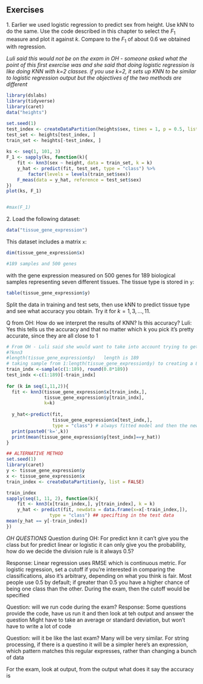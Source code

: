 ## Exercises 
1\. Earlier we used logistic regression to predict sex from height. Use kNN to do the same. Use the code described in this chapter to select the $F_1$ measure and plot it against $k$. Compare to the $F_1$ of about 0.6 we obtained with regression. 

*Luli said this would not be on the exam in OH - someone asked what the point of this first exercise was and she said that doing logistic regression is like doing KNN with k=2 classes. if you use k=2, it sets up KNN to be similar to logistic regression output but the objectives of the two methods are different*


```r
library(dslabs)
library(tidyverse)
library(caret)
data("heights")

set.seed(1)
test_index <- createDataPartition(heights$sex, times = 1, p = 0.5, list = FALSE)
test_set <- heights[test_index, ]
train_set <- heights[-test_index, ]     
                
ks <- seq(1, 101, 3)
F_1 <- sapply(ks, function(k){
    fit <- knn3(sex ~ height, data = train_set, k = k)
    y_hat <- predict(fit, test_set, type = "class") %>% 
        factor(levels = levels(train_set$sex))
    F_meas(data = y_hat, reference = test_set$sex)
})
plot(ks, F_1)


#max(F_1)
```




2\. Load the following dataset: 
```r
data("tissue_gene_expression") 
``` 
This dataset includes a matrix `x`:  
```r
dim(tissue_gene_expression$x) 

#189 samples and 500 genes
``` 
with the gene expression measured on 500 genes for 189 biological samples representing seven different tissues. The tissue type is stored in `y`: 
```r
table(tissue_gene_expression$y) 
``` 
Split the data in training and test sets, then use kNN to predict tissue type and see what accuracy you obtain. Try it for  $k = 1, 3, \dots, 11$. 

Q from OH: How do we interpret the results of KNN? Is this accuracy?
Luli: Yes this tells us the accuracy and that no matter which k you pick it's pretty accurate, since they are all close to 1

```r

# From OH - Luli said she would want to take into account trying to get a similar amount from each group, but that this isn't necessary for this - can just get a random 80-20 split
#?knn3
#length(tissue_gene_expression$y)   length is 189
# taking sample from 1:length(tissue_gene_expression$y) to creating a 80-20 split; usually do 80% train, 20% test 
train_indx <-sample(c(1:189), round(0.8*189))
test_indx <-c(1:189)[-train_indx]
  
for (k in seq(1,11,2)){
  fit <- knn3(tissue_gene_expression$x[train_indx,], 
              tissue_gene_expression$y[train_indx], 
              k=k)
  
  y_hat<-predict(fit,
                 tissue_gene_expression$x[test_indx,],
                 type = "class") # always fitted model and then the new data - just need to input X's for the prediction
  print(paste0('k=',k))
  print(mean(tissue_gene_expression$y[test_indx]==y_hat))
}

## ALTERNATIVE METHOD
set.seed(1)
library(caret)
y <- tissue_gene_expression$y
x <- tissue_gene_expression$x
train_index <- createDataPartition(y, list = FALSE)

train_index
sapply(seq(1, 11, 2), function(k){
    fit <- knn3(x[train_index,], y[train_index], k = k)
    y_hat <- predict(fit, newdata = data.frame(x=x[-train_index,]),
                type = "class") ## specifting in the test data
mean(y_hat == y[-train_index])
})
```


*OH QUESTIONS*
Question during OH: For predict knn it can't give you the class but for predict linear or logistic it can only give you the probability, how do we decide the division rule is it always 0.5?

Response:  Linear regression uses RMSE which is continuous metric. For logistic regression, set a cutoff if you're interested in comparing the classifications, also it's arbitrary, depending on what you think is fair. Most people use 0.5 by default; if greater than 0.5 you have a higher chance of being one class than the other. During the exam, then the cutoff would be specified

Question: will we run code during the exam? 
Response: Some questions provide the code, have us run it and then look at teh output and answer the question
Might have to take an average or standard deviation, but won't have to write a lot of code

Question: will it be like the last exam?
Many will be very similar. For string processing, if there is a questino it will be a simpler here's an expression, which pattern matches this regular expresses, rather than changing a bunch of data

For the exam, look at output, from the output what does it say the accuracy is

 
